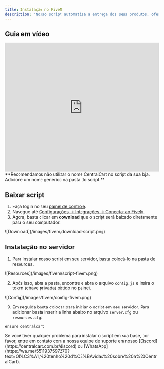 ```yaml
---
title: Instalação no FiveM
description: 'Nosso script automatiza a entrega dos seus produtos, oferecendo um sistema de notificações global e privado, além do comando /vip para verificar todos os produtos temporários.'
---
```


## Guia em vídeo

<iframe
  width="100%"
  height="422"
  src="https://www.youtube.com/embed/OhRNjPRbpFA?si=Z46c3roR1eEGVcvh"
  title="YouTube video player"
  frameborder="0"
  allow="accelerometer; autoplay; clipboard-write; encrypted-media; gyroscope; picture-in-picture"
  allowfullscreen
></iframe>

<Warning>
**Recomendamos não utilizar o nome CentralCart no script da sua loja. Adicione um nome genérico na pasta do script.**
</Warning>

## Baixar script

1. Faça login no seu [painel de controle](https://app.centralcart.com.br).
2. Navegue até [Configurações -> Integrações -> Conectar ao FiveM](https://app.centralcart.com.br/settings/plugin/fivem).
3. Agora, basta clicar em **download** que o script será baixado diretamente para o seu computador.

<Frame>
  ![Download](/images/fivem/download-script.png)
</Frame>

## Instalação no servidor

1. Para instalar nosso script em seu servidor, basta colocá-lo na pasta de resources.

<Frame>
  ![Resources](/images/fivem/script-fivem.png)
</Frame>

2. Após isso, abra a pasta, encontre e abra o arquivo `config.js` e insira o token (chave privada) obtido no painel.

<Frame>
  ![Config](/images/fivem/config-fivem.png)
</Frame>

3. Em seguida basta colocar para iniciar o script em seu servidor. Para adicionar basta inserir a linha abaixo no arquivo `server.cfg` ou `resources.cfg`:

```javascript server.cfg
ensure centralcart
```

<Note>
  Se você tiver qualquer problema para instalar o script em sua base, por favor, 
  entre em contato com a  nossa equipe de suporte em nosso 
  [Discord](https://centralcart.com.br/discord) ou 
  [WhatsApp](https://wa.me/5511937597270?text=Ol%C3%A1,%20tenho%20d%C3%BAvidas%20sobre%20a%20CentralCart).
</Note>